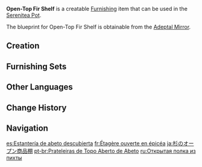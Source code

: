 {{Furnishing Infobox
|id             = 361102
|image          = Item Open-Top Fir Shelf.png
|category       = Large Furnishing
|subcategory    = Cabinet
|quality        = 3
|description    = A shelf made from [[Fir Wood|fir]]. The topmost layer has adopted an open-top concept, which is most convenient indeed for holding large objects and for cleaning.<br>However, such designs also accumulate dust and dirt quite easily, making techniques for quick cleaning a must for those who love it when things are all spick and span.
|adeptal_energy = 60
|load           = 254
|reduced_load   = 191
|blueprint      = Adeptal Mirror
|adeptal mirror = 2
}}
'''Open-Top Fir Shelf''' is a creatable [[Furnishing]] item that can be used in the [[Serenitea Pot]].

The blueprint for Open-Top Fir Shelf is obtainable from the [[Adeptal Mirror]].

==Creation==
{{Recipe
|type = Creation
|time = 14h
|Fir Wood = 12
|sort = Fir Wood
}}

==Furnishing Sets==
{{Craft Usage|type=Furnishing Set}}

==Other Languages==
{{Other Languages
|en      = Open-Top Fir Shelf
|zhs     = 开顶杉木货架
|zhs_rm  = Kāi Dǐng Shānmù Huòjià
|zht     = 開頂杉木貨架
|zht_rm  = Kāi Dǐng Shānmù Huòjià
|zh_tl   = Open Top Fir Shelf
|ja      = 杉のオープン商品棚
|ja_rm   = Sugi no Oopun Shouhinbou{{Assumed}}
|ja_tl   = Cryptomeria Open Merchant Goods Shelf
|ko      = 오픈형 삼나무 진열대
|ko_tl   = Open Style Cedar Display Stand
|es      = Estantería de abeto descubierta
|es_tl   = Outdoor Fir Shelf
|fr      = Étagère ouverte en épicéa
|fr_tl   = Epicea Open Shelf
|ru      = Открытая полка из пихты
|ru_tl   = Fir Open Shelf
|th      = ชั้นวางของไม้สนหนามแบบเปิดโล่ง
|th_rm   = 
|th_tl   = 
|vi      = Kệ Hàng Gỗ Sam Đơn Giản
|vi_tl   = 
|de      = Regal aus Tanne mit offener Oberseite
|de_tl   = Shelf from Fir with Open Top
|id      = Rak Terbuka Kayu Fir
|id_tl   = Fir Wood Open Shelf
|pt      = Prateleiras de Topo Aberto de Abeto
|pt_tl   = 
|tr      = Köknar Açık Raf
|tr_tl   = 
|it      = Libreria aperta in abete rosso
|it_tl   = 
}}

==Change History==
{{Change History|1.5}}

==Navigation==
{{Furnishing Navbox|interior}}

[[es:Estantería de abeto descubierta]]
[[fr:Étagère ouverte en épicéa]]
[[ja:杉のオープン商品棚]]
[[pt-br:Prateleiras de Topo Aberto de Abeto]]
[[ru:Открытая полка из пихты]]